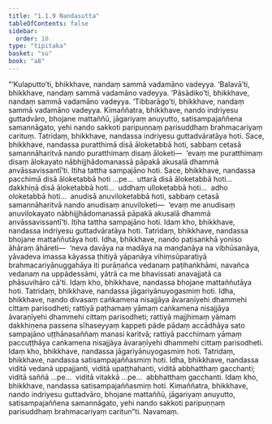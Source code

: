 ```yaml
---
title: "1.1.9 Nandasutta"
tableOfContents: false
sidebar:
  order: 10
type: "tipitaka"
basket: "su"
book: "a8"
---
```



<DynamicBreadcrumb />

<Division number="9" book="a8">

<Paragraph number="70" book="a8">
“‘Kulaputto’ti, bhikkhave, nandaṃ sammā vadamāno vadeyya. ‘Balavā’ti, bhikkhave, nandaṃ sammā vadamāno vadeyya. ‘Pāsādiko’ti, bhikkhave, nandaṃ sammā vadamāno vadeyya. ‘Tibbarāgo’ti, bhikkhave, nandaṃ sammā vadamāno vadeyya. Kimaññatra, bhikkhave, nando indriyesu guttadvāro, bhojane mattaññū, jāgariyaṃ anuyutto, satisampajaññena samannāgato, yehi nando sakkoti paripuṇṇaṃ parisuddhaṃ brahmacariyaṃ carituṃ. Tatridaṃ, bhikkhave, nandassa indriyesu guttadvāratāya hoti. Sace, bhikkhave, nandassa puratthimā disā āloketabbā hoti, sabbaṃ cetasā samannāharitvā nando puratthimaṃ disaṃ āloketi—  ‘evaṃ me puratthimaṃ disaṃ ālokayato nābhijjhādomanassā pāpakā akusalā dhammā anvāssavissantī’ti. Itiha tattha sampajāno hoti.
</Paragraph>

<Paragraph number="71" book="a8">
Sace, bhikkhave, nandassa pacchimā disā āloketabbā hoti …pe…  uttarā disā āloketabbā hoti…  dakkhiṇā disā āloketabbā hoti…  uddhaṃ ulloketabbā hoti…  adho oloketabbā hoti…  anudisā anuviloketabbā hoti, sabbaṃ cetasā samannāharitvā nando anudisaṃ anuviloketi—  ‘evaṃ me anudisaṃ anuvilokayato nābhijjhādomanassā pāpakā akusalā dhammā anvāssavissantī’ti. Itiha tattha sampajāno hoti. Idaṃ kho, bhikkhave, nandassa indriyesu guttadvāratāya hoti.
</Paragraph>

<Paragraph number="72" book="a8">
Tatridaṃ, bhikkhave, nandassa bhojane mattaññutāya hoti. Idha, bhikkhave, nando paṭisaṅkhā yoniso āhāraṃ āhāreti—  ‘neva davāya na madāya na maṇḍanāya na vibhūsanāya, yāvadeva imassa kāyassa ṭhitiyā yāpanāya vihiṃsūparatiyā brahmacariyānuggahāya iti purāṇañca vedanaṃ paṭihaṅkhāmi, navañca vedanaṃ na uppādessāmi, yātrā ca me bhavissati anavajjatā ca phāsuvihāro cā’ti. Idaṃ kho, bhikkhave, nandassa bhojane mattaññutāya hoti.
</Paragraph>

<Paragraph number="73" book="a8">
Tatridaṃ, bhikkhave, nandassa jāgariyānuyogasmiṃ hoti. Idha, bhikkhave, nando divasaṃ caṅkamena nisajjāya āvaraṇīyehi dhammehi cittaṃ parisodheti; rattiyā paṭhamaṃ yāmaṃ caṅkamena nisajjāya āvaraṇīyehi dhammehi cittaṃ parisodheti; rattiyā majjhimaṃ yāmaṃ dakkhiṇena passena sīhaseyyaṃ kappeti pāde pādaṃ accādhāya sato sampajāno uṭṭhānasaññaṃ manasi karitvā; rattiyā pacchimaṃ yāmaṃ paccuṭṭhāya caṅkamena nisajjāya āvaraṇīyehi dhammehi cittaṃ parisodheti. Idaṃ kho, bhikkhave, nandassa jāgariyānuyogasmiṃ hoti.
</Paragraph>

<Paragraph number="74" book="a8">
Tatridaṃ, bhikkhave, nandassa satisampajaññasmiṃ hoti. Idha, bhikkhave, nandassa viditā vedanā uppajjanti, viditā upaṭṭhahanti, viditā abbhatthaṃ gacchanti; viditā saññā …pe…  viditā vitakkā …pe…  abbhatthaṃ gacchanti. Idaṃ kho, bhikkhave, nandassa satisampajaññasmiṃ hoti.
</Paragraph>

<Paragraph number="75" book="a8">
Kimaññatra, bhikkhave, nando indriyesu guttadvāro, bhojane mattaññū, jāgariyaṃ anuyutto, satisampajaññena samannāgato, yehi nando sakkoti paripuṇṇaṃ parisuddhaṃ brahmacariyaṃ caritun”ti.

</Paragraph>
</Division>

<Paragraph number="76" type="center" book="a8">
Navamaṃ.
</Paragraph>